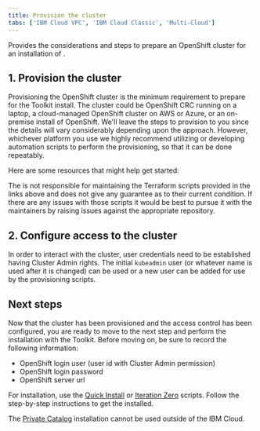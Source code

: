 ```yaml
---
title: Provision the cluster
tabs: ['IBM Cloud VPC', 'IBM Cloud Classic', 'Multi-Cloud']
---
```



<PageDescription>

Provides the considerations and steps to prepare an OpenShift cluster for
an installation of <Globals name="shortName" /> <Globals name="env" />. 

</PageDescription>

## 1. Provision the cluster

Provisioning the OpenShift cluster is the minimum requirement to prepare for the Toolkit install. The cluster could be
OpenShift CRC running on a laptop, a cloud-managed OpenShift cluster on AWS or Azure, or an on-premise install of
OpenShift. We'll leave the steps to provision to you since the details will vary considerably depending upon the 
approach. However, whichever platform you use we highly recommend utilizing or developing automation scripts to 
perform the provisioning, so that it can be done repeatably.

Here are some resources that might help get started:

<CardGroup>
  <MiniCard title="OpenShift CRC setup" href="../prepare-account/openshift-crc-setup" />
  <MiniCard title="OpenShift on AWS" href="https://github.com/ibm-cloud-architecture/terraform-openshift4-aws" />
  <MiniCard title="OpenShift on GCP" href="https://github.com/ibm-cloud-architecture/terraform-openshift4-gcp" />
  <MiniCard title="OpenShift on Azure" href="https://github.com/ibm-cloud-architecture/terraform-openshift4-azure" />
  <MiniCard title="OpenShift on VMWare" href="https://github.com/ibm-cloud-architecture/terraform-openshift4-vmware" />
</CardGroup>

<InlineNotification>

The <Globals name="longName" /> is not responsible for maintaining the Terraform scripts provided in the links above
and does not give any guarantee as to their current condition. If there are any issues with those scripts it would be
best to pursue it with the maintainers by raising issues against the appropriate repository.

</InlineNotification>

## 2. Configure access to the cluster

In order to interact with the cluster, user credentials need to be established having Cluster Admin rights. The initial
`kubeadmin` user (or whatever name is used after it is changed) can be used or a new user can be added for use by
the provisioning scripts.

## Next steps

Now that the cluster has been provisioned and the access control has been configured, you are ready to move to the next
step and perform the installation with the Toolkit. Before moving on, be sure to record the following information:

- OpenShift login user (user id with Cluster Admin permission)
- OpenShift login password
- OpenShift server url

For installation, use the [Quick Install](../install-toolkit/quick-install) or [Iteration Zero](../install-toolkit/iteration-zero) scripts. 
Follow the step-by-step instructions to get the <Globals name="shortName" /> installed.

<InlineNotification kind='warning'>

The [Private Catalog](../install-toolkit/private-catalog) installation cannot be used outside of the IBM Cloud.

</InlineNotification>
